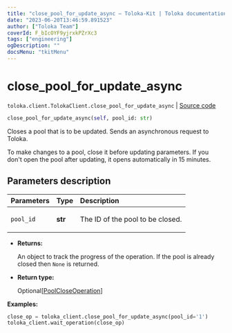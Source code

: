 ```yaml
---
title: "close_pool_for_update_async — Toloka-Kit | Toloka documentation"
date: "2023-06-20T13:46:59.891523"
author: ["Toloka Team"]
coverId: F_bIcOYF9yjrxkPZrXc3
tags: ["engineering"]
ogDescription: ""
docsMenu: "tkitMenu"
---
```


# close_pool_for_update_async

`toloka.client.TolokaClient.close_pool_for_update_async` | [Source code](https://github.com/Toloka/toloka-kit/blob/v1.2.0/src/client/__init__.py#L1500)

```python
close_pool_for_update_async(self, pool_id: str)
```

Closes a pool that is to be updated. Sends an asynchronous request to Toloka.

To make changes to a pool, close it before updating parameters.
If you don't open the pool after updating, it opens automatically in 15 minutes.

## Parameters description

| Parameters | Type | Description |
| :----------| :----| :-----------|
`pool_id`|**str**|<p>The ID of the pool to be closed.</p>

* **Returns:**

  An object to track the progress of the operation. If the pool is already closed then `None` is returned.

* **Return type:**

  Optional\[[PoolCloseOperation](/docs/toloka-kit/reference/toloka.client.operations.PoolCloseOperation)\]

**Examples:**

```python
close_op = toloka_client.close_pool_for_update_async(pool_id='1')
toloka_client.wait_operation(close_op)
```